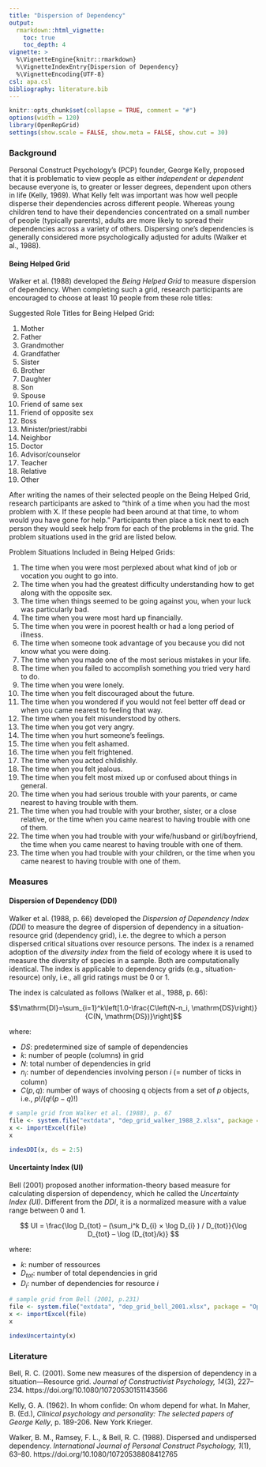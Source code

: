 ```yaml
---
title: "Dispersion of Dependency"
output: 
  rmarkdown::html_vignette:
    toc: true
    toc_depth: 4
vignette: >
  %\VignetteEngine{knitr::rmarkdown}
  %\VignetteIndexEntry{Dispersion of Dependency}
  %\VignetteEncoding{UTF-8}
csl: apa.csl
bibliography: literature.bib
---
```


```r
knitr::opts_chunk$set(collapse = TRUE, comment = "#")
options(width = 120)
library(OpenRepGrid)
settings(show.scale = FALSE, show.meta = FALSE, show.cut = 30)
```


### Background

Personal Construct Psychology's (PCP) founder, George Kelly, proposed that it is problematic to view people as either *independent* or *dependent* because everyone is, to greater or lesser degrees, dependent upon others in life (Kelly, 1969). What Kelly felt was important was how well people disperse their dependencies across different people. Whereas young children tend to have their dependencies concentrated on a small number of people (typically parents), adults are more likely to spread their dependencies across a variety of others. Dispersing one’s dependencies is generally considered more psychologically adjusted for adults (Walker et al., 1988).

#### Being Helped Grid

Walker et al. (1988) developed the *Being Helped Grid* to measure dispersion of dependency. When completing such a grid, research participants are encouraged to choose at least 10 people from these role titles: 

Suggested Role Titles for Being Helped Grid:

1. Mother 
2. Father 
3. Grandmother 
4. Grandfather
5. Sister
6. Brother
7. Daughter
8. Son
9. Spouse 
10. Friend of same sex
11. Friend of opposite sex
12. Boss
13. Minister/priest/rabbi
14. Neighbor
15. Doctor
16. Advisor/counselor
17. Teacher
18. Relative
19. Other

After writing the names of their selected people on the Being Helped Grid, research participants are asked to "think of a time when you had the most problem with X. If these people had been around at that time, to whom would you have gone for help." Participants then place a tick next to each person they would seek help from for each of the problems in the grid. The problem situations used in the grid are listed below.

Problem Situations Included in Being Helped Grids:

1. The time when you were most perplexed about what kind of job or vocation you ought to go into.
2. The time when you had the greatest difficulty understanding how to get along with the opposite sex.
3. The time when things seemed to be going against you, when your luck was particularly bad.
4. The time when you were most hard up financially. 
5. The time when you were in poorest health or had a long period of illness. 
6. The time when someone took advantage of you because you did not know what you were doing.
7. The time when you made one of the most serious mistakes in your life. 
8. The time when you failed to accomplish something you tried very hard to do. 
9. The time when you were lonely.
10. The time when you felt discouraged about the future. 
11. The time when you wondered if you would not feel better off dead or when you came nearest to feeling that way.
12. The time when you felt misunderstood by others. 
13. The time when you got very angry. 
14. The time when you hurt someone's feelings. 
15. The time when you felt ashamed. 
16. The time when you felt frightened. 
17. The time when you acted childishly. 
18. The time when you felt jealous. 
19. The time when you felt most mixed up or confused about things in general. 
20. The time when you had serious trouble with your parents, or came nearest to having trouble with them.
21. The time when you had trouble with your brother, sister, or a close relative, or the time when you came nearest to having trouble with one of them.
22. The time when you had trouble with your wife/husband or girl/boyfriend, the time when you came nearest to having trouble with one of them.
23. The time when you had trouble with your children, or the time when you came nearest to having trouble with one of them.


### Measures

#### Dispersion of Dependency (DDI)

Walker et al. (1988, p. 66) developed the *Dispersion of Dependency Index (DDI)* to measure the degree of dispersion of dependency in a situation-resource grid (dependency grid), i.e. the degree to which a person dispersed critical situations over resource persons. The index is a renamed adoption of the *diversity index* from the field of ecology where it is used to measure the diversity of species in a sample. Both are computationally identical. The index is applicable to dependency grids (e.g., situation-resource) only, i.e., all grid ratings must be $0$ or $1$.

The index is calculated as follows (Walker et al., 1988, p. 66):

$$\mathrm{DI}=\sum_{i=1}^k\left[1.0-\frac{C\left(N-n_i, \mathrm{DS}\right)}{C(N, \mathrm{DS})}\right]$$

where:

- $DS$: predetermined size of sample of dependencies
- $k$: number of people (columns) in grid
- $N$: total number of dependencies in grid
- $n_i$: number of dependencies involving person $i$ (= number of ticks in column)
- $C(p,q)$: number of ways of choosing q objects from a set of $p$ objects, i.e., $p!/(q!(p- q)!)$


```r
# sample grid from Walker et al. (1988), p. 67
file <- system.file("extdata", "dep_grid_walker_1988_2.xlsx", package = "OpenRepGrid")
x <- importExcel(file)
x
```

```r
indexDDI(x, ds = 2:5)
```

#### Uncertainty Index (UI)

Bell (2001) proposed another information-theory based measure for calculating dispersion of dependency, which he called the *Uncertainty Index (UI)*. Different from the *DDI*, it is a normalized measure with a value range between $0$ and $1$.

$$
UI = \frac{\log D_{tot} – (\sum_i^k D_{i} × \log D_{i} ) / D_{tot}}{\log D_{tot} – \log (D_{tot}/k)}
$$

where:

- $k$: number of ressources
- $D_{tot}$: number of total dependencies in grid
- $D_{i}$: number of dependencies for resource $i$


```r
# sample grid from Bell (2001, p.231)
file <- system.file("extdata", "dep_grid_bell_2001.xlsx", package = "OpenRepGrid")
x <- importExcel(file)
x
```

```r
indexUncertainty(x)
```

### Literature

Bell, R. C. (2001). Some new measures of the dispersion of dependency in a situation—Resource grid. *Journal of Constructivist Psychology, 14*(3), 227–234. https://doi.org/10.1080/10720530151143566

Kelly, G. A. (1962). In whom confide: On whom depend for what. In Maher, B. (Ed.), *Clinical psychology and personality: The selected papers of George Kelly*, p. 189-206. New York Krieger.

Walker, B. M., Ramsey, F. L., & Bell, R. C. (1988). Dispersed and undispersed dependency. *International Journal of Personal Construct Psychology, 1*(1), 63–80. https://doi.org/10.1080/10720538808412765






